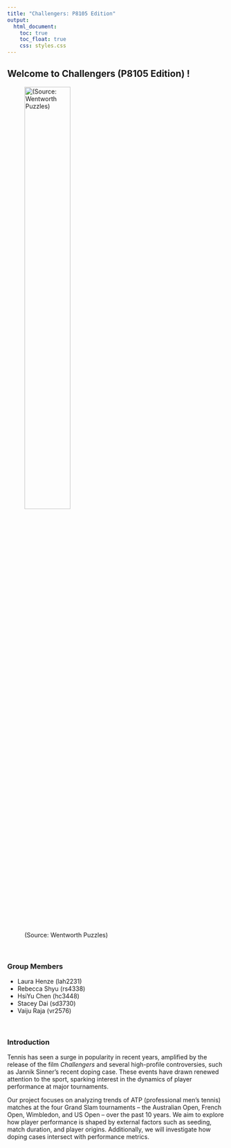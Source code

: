 ```yaml
---
title: "Challengers: P8105 Edition"
output: 
  html_document:
    toc: true
    toc_float: true
    css: styles.css
---
```

## Welcome to Challengers (P8105 Edition) !
<figure>
  <img src="images/tennis1.jpg" alt="(Source: Wentworth Puzzles)" style="width:50%">
  <figcaption>(Source: Wentworth Puzzles)</figcaption>
</figure>

<br>

### Group Members
- Laura Henze (lah2231)
- Rebecca Shyu (rs4338)
- HsiYu Chen (hc3448)
- Stacey Dai (sd3730) 
- Vaiju Raja (vr2576) 

<br>

### Introduction
Tennis has seen a surge in popularity in recent years, amplified by the release of the film *Challengers* and several high-profile controversies, such as Jannik Sinner’s recent doping case. These events have drawn renewed attention to the sport, sparking interest in the dynamics of player performance at major tournaments. 

Our project focuses on analyzing trends of ATP (professional men’s tennis) matches at the four Grand Slam tournaments – the Australian Open, French Open, Wimbledon, and US Open – over the past 10 years. We aim to explore how player performance is shaped by external factors such as seeding, match duration, and player origins. Additionally, we will investigate how doping cases intersect with performance metrics. 
